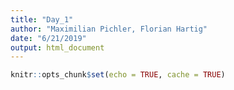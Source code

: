 ```yaml
---
title: "Day_1"
author: "Maximilian Pichler, Florian Hartig"
date: "6/21/2019"
output: html_document
---
```


```r
knitr::opts_chunk$set(echo = TRUE, cache = TRUE)
```

